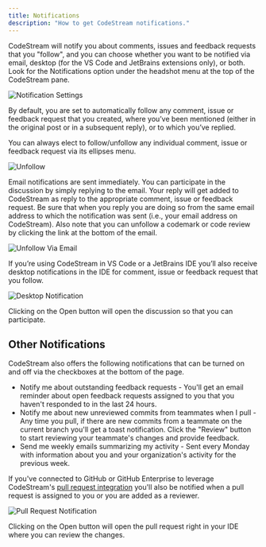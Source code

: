 ```yaml
---
title: Notifications
description: "How to get CodeStream notifications."
---
```


CodeStream will notify you about comments, issues and feedback requests that you
"follow", and you can choose whether you want to be notified via email, desktop
(for the VS Code and JetBrains extensions only), or both. Look for the
Notifications option under the headshot menu at the top of the CodeStream pane.

![Notification Settings](../assets/images/NotificationSettings4.png)

By default, you are set to automatically follow any comment, issue or feedback
request that you created, where you’ve been mentioned (either in the original
post or in a subsequent reply), or to which you’ve replied. 

You can always elect to follow/unfollow any individual comment, issue or
feedback request via its ellipses menu.

![Unfollow](../assets/images/CodemarkMenu-Unfollow.png)

Email notifications are sent immediately. You can participate in the discussion
by simply replying to the email. Your reply will get added to CodeStream as
reply to the appropriate comment, issue or feedback request. Be sure that when
you reply you are doing so from the same email address to which the notification
was sent (i.e., your email address on CodeStream). Also note that you can
unfollow a codemark or code review by clicking the link at the bottom of the
email.

![Unfollow Via Email](../assets/images/UnfollowViaEmail.png)

If you’re using CodeStream in VS Code or a JetBrains IDE you’ll also receive
desktop notifications in the IDE for comment, issue or feedback request that you
follow.

![Desktop Notification](../assets/images/DesktopNotification2.png)

Clicking on the Open button will open the discussion so that you can
participate.

## Other Notifications

CodeStream also offers the following notifications that can be turned on and off via the checkboxes at the bottom of the page.

* Notify me about outstanding feedback requests - You'll get an
email reminder about open feedback requests assigned to you that you haven't
responded to in the last 24 hours.
* Notify me about new unreviewed commits from teammates when I pull - Any time you pull, if there are new commits from a teammate on the current branch you'll get a toast notification. Click the "Review" button to start reviewing your teammate's changes and provide feedback.
* Send me weekly emails summarizing my activity - Sent every Monday with information about you and your organization's activity for the previous week.

If you've connected to GitHub or GitHub Enterprise to leverage CodeStream's [pull request integration](/docs/codestream/how-use-codestream/pull-requests) you'll also be notified when a pull request is assigned to you or you are added as a reviewer.

![Pull Request Notification](../assets/images/PullRequestNotification.png)

Clicking on the Open button will open the pull request right in your IDE where you can review the changes.

